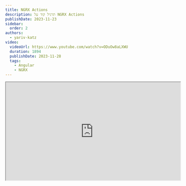```yaml
---
title: NGRX Actions
description: תרגיל קוד על NGRX Actions
publishDate: 2023-11-23
sidebar:
  order: 2
authors:
  - yariv-katz
video:
  videoUrl: https://www.youtube.com/watch?v=ODuOw8aLXWU
  duration: 1894
  publishDate: 2023-11-28
  tags:    
    - Angular
    - NGRX
---
```



<div class="not-content flex">
	<iframe
    class="mx-auto mb-10"
    width="560"
    height="315"
    src="https://www.youtube.com/embed/ODuOw8aLXWU?si=OBL56ltE3eDDpvo2"
    title="Angular - NGRX Actions - video"
    allow="accelerometer; clipboard-write; encrypted-media; gyroscope; picture-in-picture; web-share"
    allowFullScreen
    loading="lazy"
    referrerPolicy="strict-origin-when-cross-origin"
    aria-label="Angular - NGRX Actions - video"
    aria-describedby="iframe-video-description"
	/>
</div>
<span id="iframe-video-description" class="sr-only">
This video explains how to use NGRX Actions in Angular for state management, providing practical examples and best practices.
</span>

על מנת ללמוד איך לעבוד עם api's זה נכון לכתוב את הקוד בעצמך, אז בואו נלמד איך ליצור actions באמצעות NGRX.  
בשיעור זה יש 2 תרגילים לתלמיד, מתחת לכל תרגיל תמצאו את הפתרון לתרגיל זה.

## מהן actions?

- Actions נשלחים ל store באמצעות `store.dispatch(someAction)`
- ה store ישלח את ה actions ל reducers שישנם ב store שלנו, וכאשר הם מתבצעים ישנה שינוי ב state.

המשמעות של action היא להגיד שמשהו קרה באפליקציה, רוב הפעמים זה משהו שהמשתמש עשה כמו ללחוץ על כפתור או להפעיל אירוע מסוים.  
לעתים ה action ישלח גם מידע נוסף, לדוגמא אם יש לנו action שאנחנו רוצים לשלוח אחרי תגובה מהשרת, נשלח לעיתים תגובת השרת כ payload ל action.  
Action מכיל מזהה ונתונים אופציונליים `{ type: string, additionalData?: ..., moreData?: ... }`.

## createAction

ישנם 2 פונקציות יצירת actions ב `@ngrx/store` `createAction` ו `createActionGroup`.  
נתחיל עם `createAction` שמשמשת ליצירת action יחיד.

```ts
import { createAction, props } from '@ngrx/store';

export const setRepos = createAction(
  '[GroupName] Identifier For Action',
  props<{ additionalData: any, anotherData: any, asManyDataAsYouWant: any, anyNameHereYouWant: any }>()
);
```

שימו לב שה action שלנו מכיל מזהה ייחודי, נהוג לקבץ actions יחד ולתת להם שם קבוצה בסוגריים מרובעים ושם הקבוצה (בדוגמא לעיל `[GroupName]`).  
בנוסף ניתן להוסיף נתונים אופציונליים עם ה action.

## תרגיל לתלמיד - createAction

זמן לתרגול על ה api של `createAction`.

- ניתן לרשום קוד בעורך הקוד כאן באתר (שימו לב שהעורך מתחיל עם שגיאה כי הקוד לא הושלם).
- האפליקציה האנגולרית הזו מכילה רק קומפוננטה אחת `app.component.ts` שתציג רשימת ריפוזיטוריות מגיטהאב.
- האפליקציה מכילה `actions.ts` שם תצטרכו ליצור action יחיד.
- האפליקציה מכילה `reducer.ts` שמטפל ב action שתיצרו.
- הקובץ `repos.service.ts` מכיל שירות שיביא את הריפוזיטוריות מגיטהאב.
- הקבצים שתצטרכו לשנות בתרגיל הם: `app.component.ts`, `actions.ts` ואולי `reducer.ts`, שאר הקבצים יהיו קריאה בלבד.
- המטרה שה `app.component.ts` תציג את הרשימת הריפוזיטוריות מגיטהאב, אך תקבל את הרשימה מה store.
- ה `app.component.ts` תממש את הפונקציה `ngOnInit` ותשתמש בשירות `repos.service.ts` כדי לקבל את הריפוזיטוריות ולאחר מכן תשלח action להכניס את הריפוזיטוריות ל store.
- תצטרכו גם ליצור action ב `actions.ts` שיקרא מ `app.component.ts` ויטפל בו ה reducer שנמצא ב `reducer.ts`.

<div class="mt-5 not-content" dir="ltr">
<Sandpack 
	client:load
	customSetup={{ 
		dependencies: { 			
			"@angular/core": "^17.0.0",
			"@angular/platform-browser": "^17.0.0",
			"@angular/platform-browser-dynamic": "^17.0.0",
			"@angular/common": "^17.0.0",
			"@angular/compiler": "^17.0.0",
			"@ngrx/store": "^17.0.0",
    	"@ngrx/store-devtools": "^17.0.0",
		}
	}}
	
	files={{
		"src/app/repo.service.ts": {
			readOnly: true,
			code: `import { HttpClient } from "@angular/common/http";

@Injectable({
  providedIn: "root",
})
export class RepoService {
  constructor(private _httpClient: HttpClient) {}

  getRepos() {
    return this._httpClient.get<Repo[]>(
      "https://api.github.com/users/tannerlinsley/repos?sort=updated",
    );
  }
}
`
		},
		"src/app/reducer.ts": {
			code: `import { createReducer, on } from "@ngrx/store";

  {
    list: [] as Array<Repo>,
  },
	
	// TODO: notice how this reducer is setting the list in the state with the action setRepos
  on(setRepos, (state, { repos }) => ({ ...state, list: repos })),
);
`		
		},
		"src/app/actions.ts": {
			code: `
// TODO: should export an action called setRepos that will be used to set the repos in the store, the action will get the repos
`	
		},
		"src/app/repo.ts": {
			readOnly: true,
			code: `export type Repo = {
  id: number;
  name: string;
  description: string;
};
`	
		},
		"src/app/state.ts": {
			readOnly: true,
			code: `import { Repo } from './repo';

export type State = {
  repos: {
    list: Repo[];
  };
};
`
		},
		"src/app/app.module.ts": {
			hidden: true,
			readOnly: true,	
			code: `import { BrowserModule } from "@angular/platform-browser";

@NgModule({
  declarations: [AppComponent],
  imports: [
    BrowserModule,
    StoreModule.forRoot({
      repos: reposReducer,
    }),
    StoreDevtoolsModule.instrument({
      maxAge: 25,
      logOnly: false,
    }),
    HttpClientModule,
  ],
  providers: [],
  bootstrap: [AppComponent],
})
export class AppModule {}
`
		},		
		
		"src/app/app.component.ts": {
			code: `import { ChangeDetectionStrategy, Component, OnInit } from "@angular/core";

@Component({
  changeDetection: ChangeDetectionStrategy.OnPush,
  selector: "app-root",
  template: \`
    <h1>Display the list of repos2</h1>
    <ul>
      <li *ngFor="let repo of repos$ | async">
				{{ repo.name }}
			</li>
    </ul>
  \`,
})
// TODO: should implement OnInit
export class AppComponent {
  // TODO: should have a repos$ observable using the store.select

	// TODO: should have a constructor that injects the store and the repo service
  
	// TODO: should impelment ngOnInit and use the repo service to fetch the repos and then dispatch an action to set the repos in the store.  
}
`
		}
	}}
	
	template="angular"
/>
</div>

## פתרון

להלן הפתרון לתרגיל:

<div class="mt-5 not-content" dir="ltr">
<Sandpack 
	client:load
	customSetup={{ 
		dependencies: { 			
			"@angular/core": "^17.0.0",
			"@angular/platform-browser": "^17.0.0",
			"@angular/platform-browser-dynamic": "^17.0.0",
			"@angular/common": "^17.0.0",
			"@angular/compiler": "^17.0.0",
			"@ngrx/store": "^17.0.0",
    	"@ngrx/store-devtools": "^17.0.0",
		}
	}}
	
	files={{
		"src/app/repo.service.ts": {
			readOnly: true,
			code: `import { HttpClient } from "@angular/common/http";

@Injectable({
  providedIn: "root",
})
export class RepoService {
  constructor(private _httpClient: HttpClient) {}

  getRepos() {
    return this._httpClient.get<Repo[]>(
      "https://api.github.com/users/tannerlinsley/repos?sort=updated",
    );
  }
}
`
		},
		"src/app/reducer.ts": {
			code: `import { createReducer, on } from "@ngrx/store";

  {
    list: [] as Array<Repo>,
  },
  on(setRepos, (state, { repos }) => ({ ...state, list: repos })),
);
`		
		},
		"src/app/actions.ts": {
			code: `import { createAction, props } from "@ngrx/store";

  "[Repos] Set Repos",
  props<{ repos: Repo[] }>(),
);`	
		},
		"src/app/repo.ts": {
			readOnly: true,
			code: `export type Repo = {
  id: number;
  name: string;
  description: string;
};
`	
		},
		"src/app/state.ts": {
			readOnly: true,
			code: `import { Repo } from './repo';

export type State = {
  repos: {
    list: Repo[];
  };
};
`
		},
		"src/app/app.module.ts": {
			hidden: true,
			readOnly: true,	
			code: `import { BrowserModule } from "@angular/platform-browser";

@NgModule({
  declarations: [AppComponent],
  imports: [
    BrowserModule,
    StoreModule.forRoot({
      repos: reposReducer,
    }),
    StoreDevtoolsModule.instrument({
      maxAge: 25,
      logOnly: false,
    }),
    HttpClientModule,
  ],
  providers: [],
  bootstrap: [AppComponent],
})
export class AppModule {}
`
		},		
		
		"src/app/app.component.ts": {
			code: `import { ChangeDetectionStrategy, Component, OnInit } from "@angular/core";

@Component({
  changeDetection: ChangeDetectionStrategy.OnPush,
  selector: "app-root",
  template: \`
    <h1>Display the list of repos2</h1>
    <ul>
      <li *ngFor="let repo of repos$ | async">
				{{ repo.name }}
			</li>
    </ul>
  \`,
})
export class AppComponent implements OnInit {
  repos$ = this._store.select((state) => state.repos.list);

  constructor(
    private _store: Store<State>,
    private _repo: RepoService,
  ) {}

  ngOnInit(): void {
    this._repo.getRepos().subscribe((repos) => {
      this._store.dispatch(setRepos({ repos }));
    });
  }
}
`
		}
	}}
	
	template="angular"
/>
</div>

- בקובץ `actions.ts` אנחנו מגדירים action באמצעות `createAction`, אנחנו משתמשים ב `props` כדי לציין שה action שלנו צריך את הריפוזיטוריות שהתקבלו.
- בקובץ `app.component.ts` בפונקציה `ngOnInit` אנחנו מביאים את הריפוזיטוריות ושולחים את ה action שיצרנו ל store.
- בקובץ `app.component.ts` אנחנו משתמשים ב `store.select` כדי לבחור את הריפוזיטוריות מה store.
- בקובץ `reducer.ts` אנחנו מטפלים ב action שלנו ומכניסים את הריפוזיטוריות ל state.

## createActionGroup

ה `createActionGroup` משמש ליצירת קבוצה של actions בו זמנית, זה נוח כאשר יש לנו קבוצה של actions שקשורות זו לזו (בדרך כלל יש לנו קבוצות של actions ולכן תשתמשו בפונקציה זו יותר מ `createAction`).  

```ts
import { createActionGroup, props } from '@ngrx/store';
import type { Repo } from './repo';

export const repoActions = createActionGroup({
  source: 'Repos',
  events: {
    'Set Repos': props<{ repos: Repo[] }>(),    
  },
})
```

ה `createActionGroup` מקבל אובייקט עם 2 פרופרטיז:
- `source` - שם הקבוצה של ה actions (בדרך כלל שם זה קשור לאיזור ב state שה actions מתייחסות אליו).
- `events` - אובייקט עם ה actions, המפתח הוא שם ה action והערך הוא הפרופס של ה action.

## תרגיל לתלמיד - createActionGroup

בתרגיל זה תצטרכו ליצור קבוצת actions באמצעות `createActionGroup`.
- בקובץ `actions.ts` תצטרכו ליצור קבוצת actions שמכילה 2 actions:
  - `Set Repos` - תשמש להכניס את הריפוזיטוריות ל store (כמו בתרגיל הקודם).
  - `Delete Repo` - תשמש למחוק ריפוזיטוריה מה store (תקבל את המזהה של הריפוזיטוריה ב payload).
- בקובץ `reducer.ts` תצטרכו לטפל ב action של `Delete Repo` ולהסיר את הריפוזיטוריה מה store בהתבסס על המזהה שקיבלתם.
- בקובץ `app.component.ts` תצטרכו לשלוח את ה action של `Delete Repo` כאשר המשתמש לוחץ על כפתור מחיקה.

<div class="mt-5 not-content" dir="ltr">
<Sandpack 
	client:load
	customSetup={{ 
		dependencies: { 			
			"@angular/core": "^17.0.0",
			"@angular/platform-browser": "^17.0.0",
			"@angular/platform-browser-dynamic": "^17.0.0",
			"@angular/common": "^17.0.0",
			"@angular/compiler": "^17.0.0",
			"@ngrx/store": "^17.0.0",
    	"@ngrx/store-devtools": "^17.0.0",
		}
	}}
	
	files={{
		"src/app/repo.service.ts": {
			readOnly: true,
			code: `import { HttpClient } from "@angular/common/http";

@Injectable({
  providedIn: "root",
})
export class RepoService {
  constructor(private _httpClient: HttpClient) {}

  getRepos() {
    return this._httpClient.get<Repo[]>(
      "https://api.github.com/users/tannerlinsley/repos?sort=updated",
    );
  }
}
`
		},
		"src/app/reducer.ts": {
			code: `import { createReducer, on } from "@ngrx/store";

  {
    list: [] as Array<Repo>,
  },
	// TODO: notice the actions here that you need to create
  on(repoActions.setRepos, (state, { repos }) => ({ ...state, list: repos })),
  on(repoActions.deleteRepo, (state, { id }) => {
    const repos = state.list.filter((repo) => repo.id !== id);
    return { ...state, list: repos };
  }),
);
`		
		},
		"src/app/actions.ts": {
			code: `TODO: use createActionGroup to create a group of actions with 2 actions: setRepos and deleteRepo`	
		},
		"src/app/repo.ts": {
			readOnly: true,
			code: `export type Repo = {
  id: number;
  name: string;
  description: string;
};
`	
		},
		"src/app/state.ts": {
			readOnly: true,
			code: `import { Repo } from './repo';

export type State = {
  repos: {
    list: Repo[];
  };
};
`
		},
		"src/app/app.module.ts": {
			hidden: true,
			readOnly: true,	
			code: `import { BrowserModule } from "@angular/platform-browser";

@NgModule({
  declarations: [AppComponent],
  imports: [
    BrowserModule,
    StoreModule.forRoot({
      repos: reposReducer,
    }),
    StoreDevtoolsModule.instrument({
      maxAge: 25,
      logOnly: false,
    }),
    HttpClientModule,
  ],
  providers: [],
  bootstrap: [AppComponent],
})
export class AppModule {}
`
		},		
		
		"src/app/app.component.ts": {
			code: `import { ChangeDetectionStrategy, Component, OnInit } from "@angular/core";

@Component({
  changeDetection: ChangeDetectionStrategy.OnPush,
  selector: "app-root",
  template: \`
    <h1>Display the list of repos2</h1>
    <ul>
      <li *ngFor="let repo of repos$ | async">
        {{ repo.name }} <button (click)="deleteRepo(repo.id)">X</button>
      </li>
    </ul>
  \`,
})
export class AppComponent implements OnInit {
  repos$ = this._store.select((state) => state.repos.list);

  constructor(
    private _store: Store<State>,
    private _repo: RepoService,
  ) {}

  ngOnInit(): void {
    this._repo.getRepos().subscribe((repos) => {
      this._store.dispatch(repoActions.setRepos({ repos }));
    });
  }

  deleteRepo(id: number) {
    // TODO: dispatch the delete repo action
  }
}
`
		}
	}}
	
	template="angular"
/>
</div>

## פתרון

<div class="mt-5 not-content" dir="ltr">
<Sandpack 
	client:load
	customSetup={{ 
		dependencies: { 			
			"@angular/core": "^17.0.0",
			"@angular/platform-browser": "^17.0.0",
			"@angular/platform-browser-dynamic": "^17.0.0",
			"@angular/common": "^17.0.0",
			"@angular/compiler": "^17.0.0",
			"@ngrx/store": "^17.0.0",
    	"@ngrx/store-devtools": "^17.0.0",
		}
	}}
	
	files={{
		"src/app/repo.service.ts": {
			readOnly: true,
			code: `import { HttpClient } from "@angular/common/http";

@Injectable({
  providedIn: "root",
})
export class RepoService {
  constructor(private _httpClient: HttpClient) {}

  getRepos() {
    return this._httpClient.get<Repo[]>(
      "https://api.github.com/users/tannerlinsley/repos?sort=updated",
    );
  }
}
`
		},
		"src/app/reducer.ts": {
			code: `import { createReducer, on } from "@ngrx/store";

  {
    list: [] as Array<Repo>,
  },
  on(repoActions.setRepos, (state, { repos }) => ({ ...state, list: repos })),
  on(repoActions.deleteRepo, (state, { id }) => {
    const repos = state.list.filter((repo) => repo.id !== id);
    return { ...state, list: repos };
  }),
);
`		
		},
		"src/app/actions.ts": {
			code: `import { createActionGroup, props } from "@ngrx/store";

  source: "Repo",
  events: {
    "Set Repos": props<{ repos: Repo[] }>(),
    "Delete Repo": props<{ id: number }>(),
  },
});
`	
		},
		"src/app/repo.ts": {
			readOnly: true,
			code: `export type Repo = {
  id: number;
  name: string;
  description: string;
};
`	
		},
		"src/app/state.ts": {
			readOnly: true,
			code: `import { Repo } from './repo';

export type State = {
  repos: {
    list: Repo[];
  };
};
`
		},
		"src/app/app.module.ts": {
			hidden: true,
			readOnly: true,	
			code: `import { BrowserModule } from "@angular/platform-browser";

@NgModule({
  declarations: [AppComponent],
  imports: [
    BrowserModule,
    StoreModule.forRoot({
      repos: reposReducer,
    }),
    StoreDevtoolsModule.instrument({
      maxAge: 25,
      logOnly: false,
    }),
    HttpClientModule,
  ],
  providers: [],
  bootstrap: [AppComponent],
})
export class AppModule {}
`
		},		
		
		"src/app/app.component.ts": {
			code: `import { ChangeDetectionStrategy, Component, OnInit } from "@angular/core";

@Component({
  changeDetection: ChangeDetectionStrategy.OnPush,
  selector: "app-root",
  template: \`
    <h1>Display the list of repos2</h1>
    <ul>
      <li *ngFor="let repo of repos$ | async">
        {{ repo.name }} <button (click)="deleteRepo(repo.id)">X</button>
      </li>
    </ul>
  \`,
})
export class AppComponent implements OnInit {
  repos$ = this._store.select((state) => state.repos.list);

  constructor(
    private _store: Store<State>,
    private _repo: RepoService,
  ) {}

  ngOnInit(): void {
    this._repo.getRepos().subscribe((repos) => {
      this._store.dispatch(repoActions.setRepos({ repos }));
    });
  }

  deleteRepo(id: number) {
    this._store.dispatch(repoActions.deleteRepo({ id }));
  }
}
`
		}
	}}
	
	template="angular"
/>
</div>

## סיכום

Actions מאפשרים לנו לספר ל NGRX על משהו שקרה באפליקציה שעשוי לגרום לשינוי ב state.  
למדנו על 2 ה api's שמספק NGRX ליצירת action (`createActionGroup` ו `createAction`).  
במרבית המקרים תצטרכו ליצור קבוצת actions ולכן תשתמשו ב `createActionGroup`.

